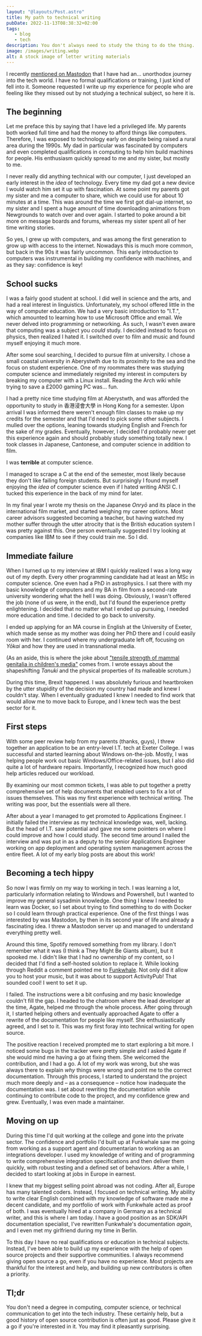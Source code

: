 ```yaml
---
layout: "@layouts/Post.astro"
title: My path to technical writing
pubDate: 2022-11-13T08:38:32+02:00
tags:
   - blog
   - tech
description: You don't always need to study the thing to do the thing.
image: /images/writing.webp
alt: A stock image of letter writing materials
---
```


I recently [mentioned on Mastodon](https://fosstodon.org/@cda/109305476162696231) that I have had an… unorthodox journey into the tech world. I have no formal qualifications or training, I just kind of fell into it. Someone requested I write up my experience for people who are feeling like they missed out by not studying a technical subject, so here it is.

## The beginning

Let me preface this by saying that I have led a privileged life. My parents both worked full time and had the money to afford things like computers. Therefore, I was exposed to technology early on despite being raised a rural area during the 1990s. My dad in particular was fascinated by computers and even completed qualifications in computing to help him build machines for people. His enthusiasm quickly spread to me and my sister, but mostly to me.

I never really did anything technical with our computer, I just developed an early interest in the *idea* of technology. Every time my dad got a new device I would watch him set it up with fascination. At some point my parents got my sister and me a computer to share, which we could use for about 10 minutes at a time. This was around the time we first got dial-up internet, so my sister and I spent a huge amount of time downloading animations from Newgrounds to watch over and over again. I started to poke around a bit more on message boards and forums, whereas my sister spent all of her time writing stories.

So yes, I grew up with computers, and was among the first generation to grow up with access to the internet. Nowadays this is much more common, but back in the 90s it was fairly uncommon. This early introduction to computers was instrumental in building my confidence with machines, and as they say: confidence is key!

## School sucks

I was a fairly good student at school. I did well in science and the arts, and had a real interest in linguistics. Unfortunately, my school offered little in the way of computer education. We had a very basic introduction to "I.T.", which amounted to learning how to use Microsoft Office and email. We never delved into programming or networking. As such, I wasn't even aware that computing was a subject you *could* study. I decided instead to focus on physics, then realized I hated it. I switched over to film and music and found myself enjoying it much more.

After some soul searching, I decided to pursue film at university. I chose a small coastal university in Aberystwth due to its proximity to the sea and the focus on student experience. One of my roommates there was studying computer science and immediately reignited my interest in computers by breaking my computer with a Linux install. Reading the Arch wiki while trying to save a £2000 gaming PC was… fun.

I had a pretty nice time studying film at Aberystwth, and was afforded the opportunity to study in 香港浸會大學 in Hong Kong for a semester. Upon arrival I was informed there weren't enough film classes to make up my credits for the semester and that I'd need to pick some other subjects. I mulled over the options, leaning towards studying English and French for the sake of my grades. Eventually, however, I decided I'd probably never get this experience again and should probably study something totally new. I took classes in Japanese, Cantonese, and computer science in addition to film.

I was __terrible__ at computer science.

I managed to scrape a C at the end of the semester, most likely because they don't like failing foreign students. But surprisingly I found myself enjoying the *idea* of computer science even if I hated writing ANSI C. I tucked this experience in the back of my mind for later.

In my final year I wrote my thesis on the Japanese *Onryō* and its place in the international film market, and started weighing my career options. Most career advisors suggested becoming a teacher, but having watched my mother suffer through the utter atrocity that is the British education system I was pretty against this. One person eventually suggested I try looking at companies like IBM to see if they could train me. So I did.

## Immediate failure

When I turned up to my interview at IBM I quickly realized I was a long way out of my depth. Every other programming candidate had at least an MSc in computer science. One even had a PhD in astrophysics. I sat there with my basic knowledge of computers and my BA in film from a second-rate university wondering what the hell I was doing. Obviously, I wasn't offered the job (none of us were, in the end), but I'd found the experience pretty enlightening. I decided that no matter what I ended up pursuing, I needed more education and time. I decided to go back to university.

I ended up applying for an MA course in English at the University of Exeter, which made sense as my mother was doing her PhD there and I could easily room with her. I continued where my undergraduate left off, focusing on *Yōkai* and how they are used in transnational media.

(As an aside, this is where the joke about ["tensile strength of mammal genitalia in children's media"](https://fosstodon.org/@cda/109305476162696231) comes from. I wrote essays about the shapeshifting *Tanuki* and the physical properties of its malleable scrotum.)

During this time, Brexit happened. I was absolutely furious and heartbroken by the utter stupidity of the decision my country had made and knew I couldn't stay. When I eventually graduated I knew I needed to find work that would allow me to move back to Europe, and I knew tech was the best sector for it.

## First steps

With some peer review help from my parents (thanks, guys), I threw together an application to be an entry-level I.T. tech at Exeter College. I was successful and started learning about Windows on-the-job. Mostly, I was helping people work out basic Windows/Office-related issues, but I also did quite a lot of hardware repairs. Importantly, I recognized how much good help articles reduced our workload.

By examining our most common tickets, I was able to put together a pretty comprehensive set of help documents that enabled users to fix a lot of issues themselves. This was my first experience with technical writing. The writing was poor, but the essentials were all there.

After about a year I managed to get promoted to Applications Engineer. I initially failed the interview as my technical knowledge was, well, lacking. But the head of I.T. saw potential and gave me some pointers on where I could improve and how I could study. The second time around I nailed the interview and was put in as a deputy to the senior Applications Engineer working on app deployment and operating system management across the entire fleet. A lot of my early blog posts are about this work!

## Becoming a tech hippy

So now I was firmly on my way to working in tech. I was learning a lot, particularly information relating to Windows and Powershell, but I wanted to improve my general sysadmin knowledge. One thing I knew I needed to learn was Docker, so I set about trying to find something to do with Docker so I could learn through practical experience. One of the first things I was interested by was Mastodon, by then in its second year of life and already a fascinating idea. I threw a Mastodon server up and managed to understand everything pretty well.

Around this time, Spotify removed something from my library. I don't remember what it was (I think a They Might Be Giants album), but it spooked me. I didn't like that I had no ownership of my content, so I decided that I'd find a self-hosted solution to replace it. While looking through Reddit a comment pointed me to [Funkwhale](https://funkwhale.audio). Not only did it allow you to host your music, but it was about to support ActivityPub! That sounded cool! I went to set it up.

I failed. The instructions were a bit confusing and my basic knowledge couldn't fill the gap. I headed to the chatroom where the lead developer at the time, Agate, helped me through the whole process. After going through it, I started helping others and eventually approached Agate to offer a rewrite of the documentation for people like myself. She enthusiastically agreed, and I set to it. This was my first foray into technical writing for open source.

The positive reaction I received prompted me to start exploring a bit more. I noticed some bugs in the tracker were pretty simple and I asked Agate if she would mind me having a go at fixing them. She welcomed the contribution, and I had a go. A lot of my work was wrong, but she was always there to explain *why* things were wrong and point me to the correct documentation. Through this process, I started to understand the project much more deeply and – as a consequence – notice how inadequate the documentation was. I set about rewriting the documentation while continuing to contribute code to the project, and my confidence grew and grew. Eventually, I was even made a maintainer.

## Moving on up

During this time I'd quit working at the college and gone into the private sector. The confidence and portfolio I'd built up at Funkwhale saw me going from working as a support agent and documentarian to working as an integrations developer. I used my knowledge of writing and of programming to write comprehensive integration specifications and then deliver them quickly, with robust testing and a defined set of behaviors. After a while, I decided to start looking at jobs in Europe in earnest.

I knew that my biggest selling point abroad was not coding. After all, Europe has many talented coders. Instead, I focused on technical writing. My ability to write clear English combined with my knowledge of software made me a decent candidate, and my portfolio of work with Funkwhale acted as proof of both. I was eventually hired at a company in Germany as a technical writer, and this is where I am today. I have a good position as an SDK/API documentation specialist, I've rewritten Funkwhale's documentation *again*, and I even met my girlfriend during my time in Berlin.

To this day I have no real qualifications or education in technical subjects. Instead, I've been able to build up my experience with the help of open source projects and their supportive communities. I always recommend giving open source a go, even if you have no experience. Most projects are thankful for the interest and help, and building up new contributors is often a priority.

## Tl;dr

You don't need a degree in computing, computer science, or technical communication to get into the tech industry. These certainly help, but a good history of open source contribution is often just as good. Please give it a go if you're interested in it. You may find it pleasantly surprising.
